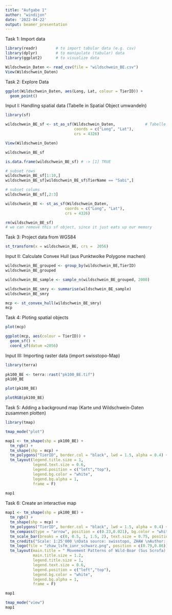 ```yaml
---
title: "Aufgabe 1"
author: "windijon"
date: '2022-04-22'
output: beamer_presentation
---
```



Task 1: Import data

```r

library(readr)        # to import tabular data (e.g. csv)
library(dplyr)        # to manipulate (tabular) data
library(ggplot2)      # to visualize data

Wildschwein_Daten <- read_csv(file = "wildschwein_BE.csv")
View(Wildschwein_Daten)

```


Task 2: Explore Data

```r

ggplot(Wildschwein_Daten, aes(Long, Lat, colour = TierID)) +
  geom_point()

```


Input I: Handling spatial data (Tabelle in Spatial Object umwandeln)

```r

library(sf)

wildschwein_BE_sf <- st_as_sf(Wildschwein_Daten,             # Tabelle in Spatial Object umwandeln
                              coords = c("Long", "Lat"), 
                              crs = 4326)

View(Wildschwein_Daten)

wildschwein_BE_sf

is.data.frame(wildschwein_BE_sf) # -> [1] TRUE

# subset rows
wildschwein_BE_sf[1:10,]
wildschwein_BE_sf[wildschwein_BE_sf$TierName == "Sabi",]

# subset colums
wildschwein_BE_sf[,2:3]

wildschwein_BE <- st_as_sf(Wildschwein_Daten, 
                          coords = c("Long", "Lat"), 
                          crs = 4326)

rm(wildschwein_BE_sf) 
# we can remove this sf object, since it just eats up our memory

```


Task 3: Project data from WGS84

```r

st_transform(x = wildschwein_BE, crs =  2056)

```


Input II: Calculate Convex Hull (aus Punktwolke Polygone machen)

```r

wildschwein_BE_grouped <- group_by(wildschwein_BE,TierID)
wildschwein_BE_grouped

wildschwein_BE_sample <- sample_n(wildschwein_BE_grouped, 2000)

wildschwein_BE_smry <- summarise(wildschwein_BE_sample)
wildschwein_BE_smry

mcp <- st_convex_hull(wildschwein_BE_smry)
mcp

```


Task 4: Ploting spatial objects

```r

plot(mcp)

ggplot(mcp, aes(colour = TierID)) +
  geom_sf() +
  coord_sf(datum =2056)

```


Input III: Importing raster data (import swisstopo-Map)

```r

library(terra)
  
pk100_BE <- terra::rast("pk100_BE.tif")
pk100_BE

plot(pk100_BE)

plotRGB(pk100_BE)

```


Task 5: Adding a background map (Karte und Wildschwein-Daten zusammen plotten)

```r

library(tmap)

tmap_mode("plot")

map1 <- tm_shape(shp = pk100_BE) + 
  tm_rgb() +
  tm_shape(shp = mcp) +
  tm_polygons("TierID", border.col = "black", lwd = 1.5, alpha = 0.4) +   # alpha = transparency
  tm_layout(legend.title.size = 1,
            legend.text.size = 0.6,
            legend.position = c("left","top"),
            legend.bg.color = "white",
            legend.bg.alpha = 1,
            frame = F)
  
map1

```


Task 6: Create an interactive map

```r

map1 <- tm_shape(shp = pk100_BE) + 
  tm_rgb() +
  tm_shape(shp = mcp) +
  tm_polygons("TierID", border.col = "black", lwd = 1.5, alpha = 0.4) +   # alpha = transparency
  tm_compass(type = "arrow", position = c(0.23,0.021), bg.color = "white", bg.alpha = 0.75, size = 1.8) + 
  tm_scale_bar(breaks = c(0, 0.5, 1, 1.5, 2), text.size = 0.75, position = c("left", "bottom"), bg.color = "white", bg.alpha = 0.75) +
  tm_credits("Scale: 1:25'000 \nData source: swisstopo, ZHAW \nAuthor: Jonas M. Windisch", fontface = "italic",  bg.color = "white", bg.alpha = 0.75, width = 0.2) +
  tm_logo(file = "zhaw_lsfm_iunr_schwarz.png", position = c(0.79,0.86)) + 
  tm_layout(main.title = " Movement Patterns of Wild-Boar (Sus Scrofa) in the Seeland District (2014-2015)",
            main.title.size = 1.2,
            legend.title.size = 1,
            legend.text.size = 0.6,
            legend.position = c("left","top"),
            legend.bg.color = "white",
            legend.bg.alpha = 1,
            frame = F)

map1

tmap_mode("view")
map1

```


